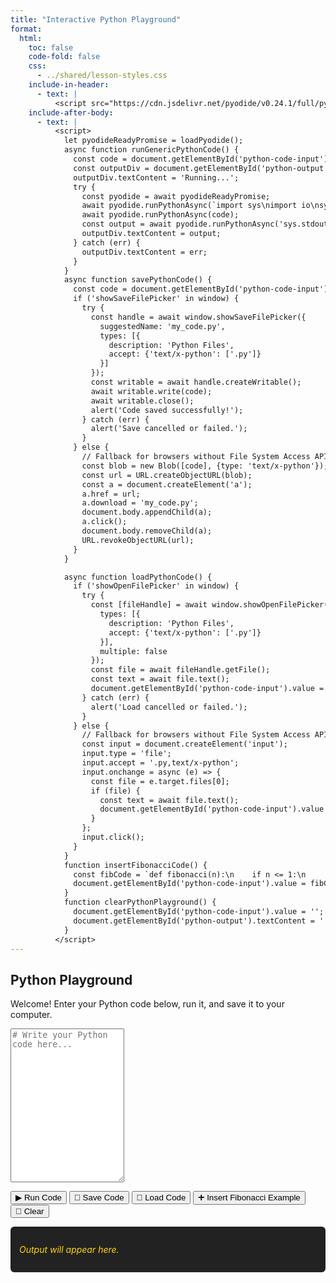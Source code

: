 ```yaml
---
title: "Interactive Python Playground"
format:
  html:
    toc: false
    code-fold: false
    css:
      - ../shared/lesson-styles.css
    include-in-header:
      - text: |
          <script src="https://cdn.jsdelivr.net/pyodide/v0.24.1/full/pyodide.js"></script>
    include-after-body:
      - text: |
          <script>
            let pyodideReadyPromise = loadPyodide();
            async function runGenericPythonCode() {
              const code = document.getElementById('python-code-input').value;
              const outputDiv = document.getElementById('python-output');
              outputDiv.textContent = 'Running...';
              try {
                const pyodide = await pyodideReadyPromise;
                await pyodide.runPythonAsync(`import sys\nimport io\nsys.stdout = io.StringIO()`);
                await pyodide.runPythonAsync(code);
                const output = await pyodide.runPythonAsync('sys.stdout.getvalue()');
                outputDiv.textContent = output;
              } catch (err) {
                outputDiv.textContent = err;
              }
            }
            async function savePythonCode() {
              const code = document.getElementById('python-code-input').value;
              if ('showSaveFilePicker' in window) {
                try {
                  const handle = await window.showSaveFilePicker({
                    suggestedName: 'my_code.py',
                    types: [{
                      description: 'Python Files',
                      accept: {'text/x-python': ['.py']}
                    }]
                  });
                  const writable = await handle.createWritable();
                  await writable.write(code);
                  await writable.close();
                  alert('Code saved successfully!');
                } catch (err) {
                  alert('Save cancelled or failed.');
                }
              } else {
                // Fallback for browsers without File System Access API
                const blob = new Blob([code], {type: 'text/x-python'});
                const url = URL.createObjectURL(blob);
                const a = document.createElement('a');
                a.href = url;
                a.download = 'my_code.py';
                document.body.appendChild(a);
                a.click();
                document.body.removeChild(a);
                URL.revokeObjectURL(url);
              }
            }

            async function loadPythonCode() {
              if ('showOpenFilePicker' in window) {
                try {
                  const [fileHandle] = await window.showOpenFilePicker({
                    types: [{
                      description: 'Python Files',
                      accept: {'text/x-python': ['.py']}
                    }],
                    multiple: false
                  });
                  const file = await fileHandle.getFile();
                  const text = await file.text();
                  document.getElementById('python-code-input').value = text;
                } catch (err) {
                  alert('Load cancelled or failed.');
                }
              } else {
                // Fallback for browsers without File System Access API
                const input = document.createElement('input');
                input.type = 'file';
                input.accept = '.py,text/x-python';
                input.onchange = async (e) => {
                  const file = e.target.files[0];
                  if (file) {
                    const text = await file.text();
                    document.getElementById('python-code-input').value = text;
                  }
                };
                input.click();
              }
            }
            function insertFibonacciCode() {
              const fibCode = `def fibonacci(n):\n    if n <= 1:\n        return n\n    return fibonacci(n-1) + fibonacci(n-2)\n\n# Print the first 10 Fibonacci numbers\nfor i in range(10):\n    print(fibonacci(i))`;
              document.getElementById('python-code-input').value = fibCode;
            }
            function clearPythonPlayground() {
              document.getElementById('python-code-input').value = '';
              document.getElementById('python-output').textContent = '';
            }
          </script>
---
```



## Python Playground

Welcome! Enter your Python code below, run it, and save it to your computer.

<textarea id="python-code-input" class="lesson-input" rows="16" placeholder="# Write your Python code here..."></textarea>

<div class="lesson-buttons">
  <button onclick="runGenericPythonCode()" class="run-btn">▶ Run Code</button>
  <button onclick="savePythonCode()" class="save-btn">💾 Save Code</button>
  <button onclick="loadPythonCode()" class="save-btn">📂 Load Code</button>
  <button onclick="insertFibonacciCode()" class="example-btn">➕ Insert Fibonacci Example</button>
  <button onclick="clearPythonPlayground()" class="clear-btn">🧹 Clear</button>
</div>

<div id="python-output" class="lesson-terminal" style="margin-top:1em; min-height:2em; background:#222; color:#ffd700; padding:1em; border-radius:6px;">
  <span style="font-style:italic;">Output will appear here.</span>
</div>
